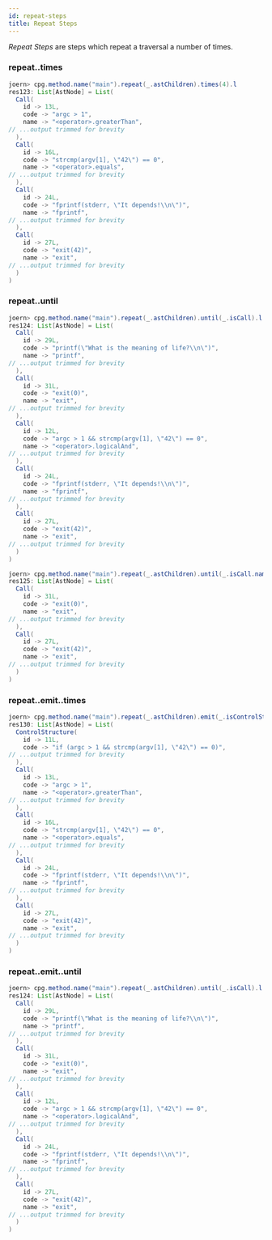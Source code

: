 ```yaml
---
id: repeat-steps
title: Repeat Steps
---
```


_Repeat Steps_ are steps which repeat a traversal a number of times.

### repeat..times

```java
joern> cpg.method.name("main").repeat(_.astChildren).times(4).l
res123: List[AstNode] = List(
  Call(
    id -> 13L,
    code -> "argc > 1",
    name -> "<operator>.greaterThan",
// ...output trimmed for brevity
  ),
  Call(
    id -> 16L,
    code -> "strcmp(argv[1], \"42\") == 0",
    name -> "<operator>.equals",
// ...output trimmed for brevity
  ),
  Call(
    id -> 24L,
    code -> "fprintf(stderr, \"It depends!\\n\")",
    name -> "fprintf",
// ...output trimmed for brevity
  ),
  Call(
    id -> 27L,
    code -> "exit(42)",
    name -> "exit",
// ...output trimmed for brevity
  )
)
```

### repeat..until

```java
joern> cpg.method.name("main").repeat(_.astChildren).until(_.isCall).l
res124: List[AstNode] = List(
  Call(
    id -> 29L,
    code -> "printf(\"What is the meaning of life?\\n\")",
    name -> "printf",
// ...output trimmed for brevity
  ),
  Call(
    id -> 31L,
    code -> "exit(0)",
    name -> "exit",
// ...output trimmed for brevity
  ),
  Call(
    id -> 12L,
    code -> "argc > 1 && strcmp(argv[1], \"42\") == 0",
    name -> "<operator>.logicalAnd",
// ...output trimmed for brevity
  ),
  Call(
    id -> 24L,
    code -> "fprintf(stderr, \"It depends!\\n\")",
    name -> "fprintf",
// ...output trimmed for brevity
  ),
  Call(
    id -> 27L,
    code -> "exit(42)",
    name -> "exit",
// ...output trimmed for brevity
  )
)
```

```java
joern> cpg.method.name("main").repeat(_.astChildren).until(_.isCall.name("exit")).l 
res125: List[AstNode] = List(
  Call(
    id -> 31L,
    code -> "exit(0)",
    name -> "exit",
// ...output trimmed for brevity
  ),
  Call(
    id -> 27L,
    code -> "exit(42)",
    name -> "exit",
// ...output trimmed for brevity
  )
)
```

### repeat..emit..times


```java
joern> cpg.method.name("main").repeat(_.astChildren).emit(_.isControlStructure).times(4).l
res130: List[AstNode] = List(
  ControlStructure(
    id -> 11L,
    code -> "if (argc > 1 && strcmp(argv[1], \"42\") == 0)",
// ...output trimmed for brevity
  ),
  Call(
    id -> 13L,
    code -> "argc > 1",
    name -> "<operator>.greaterThan",
// ...output trimmed for brevity
  ),
  Call(
    id -> 16L,
    code -> "strcmp(argv[1], \"42\") == 0",
    name -> "<operator>.equals",
// ...output trimmed for brevity
  ),
  Call(
    id -> 24L,
    code -> "fprintf(stderr, \"It depends!\\n\")",
    name -> "fprintf",
// ...output trimmed for brevity
  ),
  Call(
    id -> 27L,
    code -> "exit(42)",
    name -> "exit",
// ...output trimmed for brevity
  )
)
```

### repeat..emit..until

```java
joern> cpg.method.name("main").repeat(_.astChildren).until(_.isCall).l
res124: List[AstNode] = List(
  Call(
    id -> 29L,
    code -> "printf(\"What is the meaning of life?\\n\")",
    name -> "printf",
// ...output trimmed for brevity
  ),
  Call(
    id -> 31L,
    code -> "exit(0)",
    name -> "exit",
// ...output trimmed for brevity
  ),
  Call(
    id -> 12L,
    code -> "argc > 1 && strcmp(argv[1], \"42\") == 0",
    name -> "<operator>.logicalAnd",
// ...output trimmed for brevity
  ),
  Call(
    id -> 24L,
    code -> "fprintf(stderr, \"It depends!\\n\")",
    name -> "fprintf",
// ...output trimmed for brevity
  ),
  Call(
    id -> 27L,
    code -> "exit(42)",
    name -> "exit",
// ...output trimmed for brevity
  )
)
```
